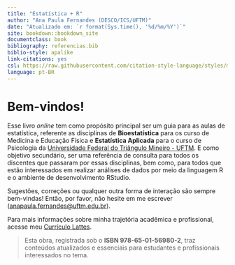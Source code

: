 ```yaml
---
title: "Estatística + R"
author: "Ana Paula Fernandes (DESCO/ICS/UFTM)"
date: "Atualizado em: `r format(Sys.time(), '%d/%m/%Y')`"
site: bookdown::bookdown_site
documentclass: book
bibliography: referencias.bib
biblio-style: apalike
link-citations: yes
csl: https://raw.githubusercontent.com/citation-style-language/styles/master/apa.csl
language: pt-BR
---
```


# Bem-vindos!

<center>

```{=html}
<script src="https://unpkg.com/@lottiefiles/lottie-player@latest/dist/lottie-player.js"></script>
```
<lottie-player src="https://assets1.lottiefiles.com/packages/lf20_3rqwsqnj.json"  background="transparent"  speed="1"  style="width: 300px; height: 300px;"  loop  autoplay></lottie-player>

</center>

Esse livro *online* tem como propósito principal ser um guia para as aulas de estatística, referente as disciplinas de **Bioestatística** para os curso de Medicina e Educação Física e **Estatística Aplicada** para o curso de Psicologia da [Universidade Federal do Triângulo Mineiro - UFTM](http://www.uftm.edu.br). E como objetivo secundário, ser uma referência de consulta para todos os discentes que passaram por essas disciplinas, bem como, para todos que estão interessados em realizar análises de dados por meio da linguagem R e o ambiente de desenvolvimento RStudio.

Sugestões, correções ou qualquer outra forma de interação são sempre bem-vindas! Então, por favor, não hesite em me escrever ([anapaula.fernandes\@uftm.edu.br](mailto:anapaula.fernandes@uftm.edu.br){.email}).

Para mais informações sobre minha trajetória acadêmica e profissional, acesse meu [Currículo Lattes](https://lattes.cnpq.br/5582801060910261).

> Esta obra, registrada sob o **ISBN 978-65-01-56980-2**, traz conteúdos atualizados e essenciais para estudantes e profissionais interessados no tema.

<!-- The **bookdown** package can be installed from CRAN or Github: -->

<!-- ```{r eval=FALSE} -->

<!-- install.packages("bookdown") -->

<!-- # or the development version -->

<!-- # devtools::install_github("rstudio/bookdown") -->

<!-- ``` -->

<!-- Remember each Rmd file contains one and only one chapter, and a chapter is defined by the first-level heading `#`. -->

<!-- To compile this example to PDF, you need XeLaTeX. You are recommended to install TinyTeX (which includes XeLaTeX): <https://yihui.name/tinytex/>. -->

<!-- ```{r include=FALSE} -->

<!-- # automatically create a bib database for R packages -->

<!-- knitr::write_bib(c( -->

<!--   .packages(), 'bookdown', 'knitr', 'rmarkdown' -->

<!-- ), 'packages.bib') -->

<!-- ``` -->
